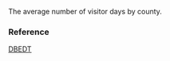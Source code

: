 The average number of visitor days by county.

### Reference

[DBEDT](http://dbedt.hawaii.gov/economic/databook/db2015/)